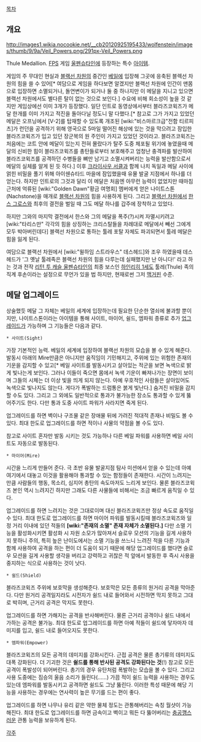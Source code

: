[[목차]]
== 개요 ==
http://images1.wikia.nocookie.net/__cb20120925195433/wolfenstein/images/thumb/9/9a/Veil_Powers.png/291px-Veil_Powers.png

Thule Medallion. [[FPS]] 게임 [[울펜슈타인]]에 등장하는 특수 [[아이템]]. 

게임의 주 무대인 현실과 [[블랙선 차원]]의 중간인 [[베일]]에 입장해 그곳에 응축된 블렉선 차원의 힘을 쓸 수 있어[* 여담으로 게임을 하다보면 알겠지만 블랙선 차원에 인간이 맨몸으로 입장하면 소멸되거나, 돌연변이가 되거나 둘 중 하나지만 이 메달을 지니고 있으면 블랙선 차원에서도 별다른 탈이 없는 것으로 보인다.] 수요에 비해 회소성이 높을 것 같지만 게임상에선 이미 3개가 등장했다. 일단 인트로 동영상에서부터 블라즈코윅즈가 메달 한개를 이미 가지고 적진을 돌아다닐 정도니 말 다했다.[* 참고로 그가 가지고 있었던 메달은 오프닝에서 [V-2]를 탑재할 수 있도록 개조된 [wiki:"비스마르크급"전함 티르피츠]가 런던을 공격하기 위해 영국으로 5마일 떨어진 해상에 있는 것을 막으려고 잠입한 블라즈코윅즈가 입고 있던 장군복의 원 주인이 가지고 있었던 것이라고. 블라즈코윅즈는 처음에는 코트 안에 메달이 있는지 전혀 몰랐다가 탈주 도중 체포될 위기에 놓였을때 메달의 신비한 힘이 블라즈코윅즈를 총탄들로부터 보호해주고 엄청난 충격파를 발산하여 블라즈코윅즈를 공격하던 수병들을 뼈만 남기고 소멸시켜버리는 능력을 발산함으로서 메달의 실체를 알게 된 듯 하다.] 이후 [[크라이사우 서클]]과 함께 나치 독일과 메달 사이에 얽힌 비밀을 풀기 위해 아이쉔슈타드 마을에 잠입했을때 유물 발굴 지점에서 하나를 더 얻는다. 하지만 인트로의 그것과 달리 이 메달은 처음엔 아무런 능력이 없었지만 때마침 근처에 억류된 [wiki:"Golden Dawn"황금 여명회] 멤버에게 얻은 나이트스톤(Nachstone)을 매개로 [[블랙선 차원]]의 힘을 사용하게 된다. 그리고 [[블랙선 차원]]에서 [[한스 그로스]]와 최후의 결전을 벌일 때 그도 메달 하나를 갑주에 장착하고 있었다.

하지만 그와의 마지막 결전에서 한스와 그의 메달을 폭주(?)시켜 자멸시키려고 [wiki:"타리스만" 각각의 힘을 상징하는 크리스탈들을 차례대로 메달에서 빼선 그에게 모두 박아버린데다] 블랙선 차원으로 통하는 툴레 포탈 자체도 파괴되면서 툴레 메달은 힘을 잃게 된다.

여담으로 블랙선 차원에서 [wiki:"윌하임 스트라우스" 데스헤드]와 조우 하였을때 데스헤드가 '그 옛날 툴레족은 블랙선 차원의 힘을 다루는데 실패했지만 난 아니다!' 라고 하는 것과 전작 [[리턴 투 캐슬 울펜슈타인]]의 최종 보스인 [[하인리히 1세]]도 툴레(Thule) 족의 직계 후손이라는 설정으로 무언가 있을 법 하지만, 현재로썬 그저 [[맥거핀]] 수준. 

== 메달 업그레이드 ==
상술했듯 메달 그 자체는 베일의 세계에 입장하는데 필요한 단순한 열쇠에 불과할 뿐이지만, 나이트스톤이라는 아이템을 통해 사이트, 마이어, 쉴드, 엠파워 종류로 추가 [[업그레이드]]가 가능하며 그 기능들은 다음과 같다. 

 * 사이트(Sight) 
가장 기본적인 능력. 베일의 세계에 입장하여 블랙선 차원의 모습을 볼 수 있게 해준다. 발동시 아래의 Mire만큼은 아니지만 움직임이 기민해지고, 주위에 있는 위험한 존재의 기운을 감지할 수 있고[* 베일 사이트를 발동시키고 살아있는 적군을 보면 녹색으로 밝게 빛나는게 보인다. 그러나 이들이 죽으면 몸에서 녹색 기운이 빠져나가는 장면이 보이며 그들의 시체는 더 이상 빛을 띄게 되지 않는다. 아예 우호적인 사람들은 살아있어도 녹색으로 빛나지도 않는다. 게다가 폭발하는 드럼통은 붉게 빛난다.] 숨겨진 비밀을 감지할 수도 있다. 그리고 그 외에도 일반적으로 통과가 불가능한 장소도 통과할 수 있게 뚫어주기도 한다. 다만 통과 도중 사이트 파워가 사라지면 죽게 된다. 

업그레이드를 하면 벽이나 구조물 같은 장애물 뒤에 가려진 적대적 존재나 비밀도 볼 수 있다. 최대 한도로 업그레이드를 하면 적이나 사물의 약점을 볼 수도 있다. 

참고로 사이트 혼자만 발동 시키는 것도 가능하나 다른 베일 파워를 사용하면 베일 사이트도 자동으로 발동된다. 

 * 마이어(Mire) 
시간을 느리게 만들어 준다. 극 초반 유물 발굴지점 탐사 미션에서 얻을 수 있는데 아예 여기에서 대놓고 이것을 활용해야 통과할 수 있는 함정들이 존재한다. 시간이 느려지는 만큼 사람들의 행동, 목소리, 심지어 총탄의 속도마저도 느리게 보인다. 물론 블라즈코윅즈 본인 역시 느려지긴 하지만 그래도 다른 사물들에 비해서는 조금 빠르게 움직일 수 있다. 

업그레이드를 하면 느려지는 것은 그대로이며 대신 블라즈코윅즈만 정상 속도로 움직일 수 있다. 최대 한도로 업그레이드를 하면 마이어 파워를 발동시킬때 블라즈코윅즈와 일정 거리 이내에 있던 적들의 '''[wiki:"존재의 소멸" 존재 자체가 소멸된다.]''' 다만 소멸 기능을 활성화시키면 활성화 시 자원 소모가 많아져서 슬로우 모션의 기능을 길게 사용하지 못하니 주의, 특히 높은 난이도에서는 소멸 기능을 쓰느니 느려진 적을 다른 기능과 함께 사용하여 공격을 하는 편이 더 도움이 되기 때문에 해당 업그레이드를 했다면 슬로우 모션을 길게 사용할 생각을 버리고 강력하고 귀찮은 적 앞에서 발동한 후 즉시 사용을 중지하는 식으로 사용하는 것이 낫다.

 * 쉴드(Shield) 
블라즈코윅즈 주위에 보호막을 생성해준다. 보호막은 모든 종류의 원거리 공격을 막아준다. 다만 원거리 공격일지라도 시전자가 쉴드 내로 들어와서 시전하면 막지 못하고 그대로 박히며, 근거리 공격은 막지도 못한다. 

업그레이드를 하면 가해지는 공격을 반사해버린다. 물론 근거리 공격이나 쉴드 내에서 가하는 공격은 불가능. 최대 한도로 업그레이드를 하면 아예 적들이 쉴드에 닿자마자 데미지를 입고, 쉴드 내로 들어오지도 못한다. 

 * 엠파워(Empower) 
블라즈코윅즈의 모든 공격의 데미지를 강화시킨다. 근접 공격은 물론 총기류의 데미지도 대폭 강화된다. 더 기괴한 것은 '''쉴드를 통해 반사된 공격도 강화된다는 것'''(!) 참고로 모든 공격이 폭발성이 되어버린다. 총기의 경우 유탄처럼 폭발하는 모습을 볼 수 있다. 그리고 사용 도중에는 짐승의 울음 소리가 들린다(……) 가끔 적이 쉴드 능력을 사용하는 경우도 있는데 엠파워를 발동시키고 공격하면 쉴드도 그냥 뚫린다. 이러한 특성 때문에 해당 기능을 사용하는 경우에는 연사력이 높은 무기를 드는 편이 좋다.

업그레이드를 하면 나무나 유리 같은 약한 물체 정도는 관통해버리는 속칭 월샷이 가능해진다. 최대 한도로 업그레이드를 하면 금속이고 벽이고 뭐든 다 뚫어버리는 [[충공깽]]스러운 관통 능력을 보유하게 된다. 

[[각주]]

